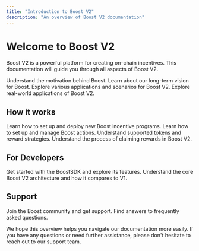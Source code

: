 ```yaml
---
title: "Introduction to Boost V2"
description: "An overview of Boost V2 documentation"
---
```


# Welcome to Boost V2

Boost V2 is a powerful platform for creating on-chain incentives. This documentation will guide you through all aspects of Boost V2.

<CardGroup cols={2}>
  <Card title="Why we built Boost" icon="lightbulb" color="#43e661" href="/v2/introduction/why-we-built-boost">
    Understand the motivation behind Boost.
  </Card>
  
  <Card title="Vision of Boost" icon="eye" color="#43e661" href="/v2/introduction/vision-of-boost">
    Learn about our long-term vision for Boost.
  </Card>
  
  <Card title="Use Cases" icon="list-check" color="#43e661" href="/v2/introduction/use-cases">
    Explore various applications and scenarios for Boost V2.
  </Card>

  <Card title="Case Studies" icon="microscope" color="#43e661" href="/v2/introduction/case-studies">
    Explore real-world applications of Boost V2.
  </Card>
</CardGroup>

## How it works

<CardGroup cols={2}>
  <Card title="Deploying Boosts" icon="rocket" color="#43e661" href="/v2/how-it-works/deploying-boosts">
    Learn how to set up and deploy new Boost incentive programs.
  </Card>
  
  <Card title="Action Selection" icon="code" color="#43e661" href="/v2/action-selection/introduction">
    Learn how to set up and manage Boost actions.
  </Card>
  
  <Card title="Reward Selection" icon="coins" color="#43e661" href="/v2/reward-selection/tokens-supported">
    Understand supported tokens and reward strategies.
  </Card>
  
  <Card title="Claiming Rewards" icon="gift" color="#43e661" href="/v2/how-it-works/claiming-rewards">
    Understand the process of claiming rewards in Boost V2.
  </Card>
</CardGroup>

## For Developers

<CardGroup cols={2}>
  <Card title="Building with BoostSDK" icon="toolbox" color="#43e661" href="/v2/building-with-boostsdk/introduction-to-boostsdk">
    Get started with the BoostSDK and explore its features.
  </Card>
  
  <Card title="Architecture" icon="sitemap" color="#43e661" href="/v2/architecture/core-boost-v2">
    Understand the core Boost V2 architecture and how it compares to V1.
  </Card>
</CardGroup>

## Support

<CardGroup cols={2}>
  <Card title="Community and Support" icon="users" color="#43e661" href="/v2/community-and-support/joining-boost-community">
    Join the Boost community and get support.
  </Card>
  
  <Card title="FAQs" icon="question" color="#43e661" href="/v2/support/faqs">
    Find answers to frequently asked questions.
  </Card>
</CardGroup>

We hope this overview helps you navigate our documentation more easily. If you have any questions or need further assistance, please don't hesitate to reach out to our support team.